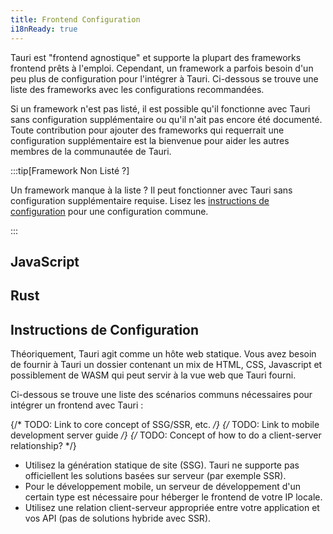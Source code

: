---
title: Frontend Configuration
i18nReady: true
---


Tauri est "frontend agnostique" et supporte la plupart des frameworks frontend prêts à l'emploi. Cependant, un framework a parfois besoin d'un peu plus de configuration pour l'intégrer à Tauri. Ci-dessous se trouve une liste des frameworks avec les configurations recommandées.

Si un framework n'est pas listé, il est possible qu'il fonctionne avec Tauri sans configuration supplémentaire ou qu'il n'ait pas encore été documenté. Toute contribution pour ajouter des frameworks qui requerrait une configuration supplémentaire est la bienvenue pour aider les autres membres de la communautée de Tauri.

:::tip[Framework Non Listé ?]

Un framework manque à la liste ? Il peut fonctionner avec Tauri sans configuration supplémentaire requise. Lisez les [instructions de configuration](#instructions-de-configuration) pour une configuration commune.

:::

## JavaScript

<CardGrid>
	<LinkCard title="Next.js" href="/fr/2/guide/frontend/nextjs" />
	<LinkCard title="Nuxt" href="/fr/2/guide/frontend/nuxt" />
	<LinkCard title="Qwik" href="/fr/2/guide/frontend/qwik" />
	<LinkCard title="Svelte" href="/fr/2/guide/frontend/svelte" />
	<LinkCard title="Vite" href="/fr/2/guide/frontend/vite" />
	<LinkCard title="Webpack" href="/fr/2/guide/frontend/webpack" />
</CardGrid>

## Rust

<CardGrid>
	<LinkCard title="Leptos" href="/fr/2/guide/frontend/leptos" />
	<LinkCard title="Sycamore" href="/fr/2/guide/frontend/sycamore" />
	<LinkCard title="Trunk" href="/fr/2/guide/frontend/trunk" />
	<LinkCard title="Yew" href="/fr/2/guide/frontend/yew" />
</CardGrid>


## Instructions de Configuration

Théoriquement, Tauri agit comme un hôte web statique. Vous avez besoin de fournir à Tauri un dossier contenant un mix de HTML, CSS, Javascript et possiblement de WASM qui peut servir à la vue web que Tauri fourni.

Ci-dessous se trouve une liste des scénarios communs nécessaires pour intégrer un frontend avec Tauri :

{/* TODO: Link to core concept of SSG/SSR, etc. */}
{/* TODO: Link to mobile development server guide */}
{/* TODO: Concept of how to do a client-server relationship? */}

- Utilisez la génération statique de site (SSG). Tauri ne supporte pas officiellent les solutions basées sur serveur (par exemple SSR).
- Pour le développement mobile, un serveur de développement d'un certain type est nécessaire pour héberger le frontend de votre IP locale.
- Utilisez une relation client-serveur appropriée entre votre application et vos API (pas de solutions hybride avec SSR).